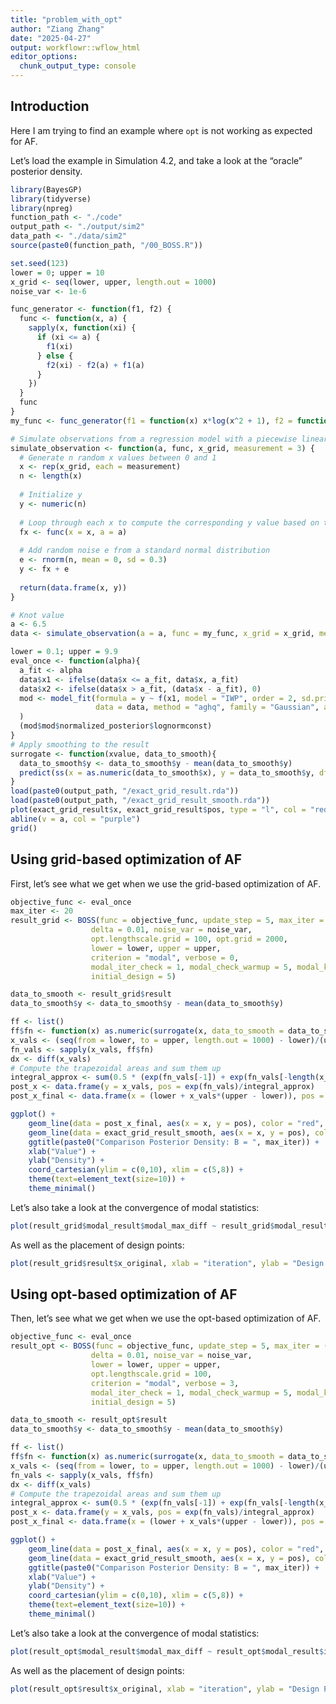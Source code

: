 ```yaml
---
title: "problem_with_opt"
author: "Ziang Zhang"
date: "2025-04-27"
output: workflowr::wflow_html
editor_options:
  chunk_output_type: console
---
```


## Introduction

Here I am trying to find an example where `opt` is not working as expected for AF. 

Let's load the example in Simulation 4.2, and take a look at the "oracle" posterior density. 

```r
library(BayesGP)
library(tidyverse)
library(npreg)
function_path <- "./code"
output_path <- "./output/sim2"
data_path <- "./data/sim2"
source(paste0(function_path, "/00_BOSS.R"))

set.seed(123)
lower = 0; upper = 10
x_grid <- seq(lower, upper, length.out = 1000)
noise_var <- 1e-6

func_generator <- function(f1, f2) {
  func <- function(x, a) {
    sapply(x, function(xi) {
      if (xi <= a) {
        f1(xi)
      } else {
        f2(xi) - f2(a) + f1(a)
      }
    })
  }
  func
}
my_func <- func_generator(f1 = function(x) x*log(x^2 + 1), f2 = function(x) 3.3*x)

# Simulate observations from a regression model with a piecewise linear function
simulate_observation <- function(a, func, x_grid, measurement = 3) {
  # Generate n random x values between 0 and 1
  x <- rep(x_grid, each = measurement)
  n <- length(x)
  
  # Initialize y
  y <- numeric(n)
  
  # Loop through each x to compute the corresponding y value based on the piecewise function
  fx <- func(x = x, a = a)
  
  # Add random noise e from a standard normal distribution
  e <- rnorm(n, mean = 0, sd = 0.3)
  y <- fx + e
  
  return(data.frame(x, y))
}

# Knot value
a <- 6.5
data <- simulate_observation(a = a, func = my_func, x_grid = x_grid, measurement = 1)

lower = 0.1; upper = 9.9
eval_once <- function(alpha){
  a_fit <- alpha
  data$x1 <- ifelse(data$x <= a_fit, data$x, a_fit)
  data$x2 <- ifelse(data$x > a_fit, (data$x - a_fit), 0)
  mod <- model_fit(formula = y ~ f(x1, model = "IWP", order = 2, sd.prior = list(param = 1, h = 1), initial_location = 0) + f(x2, model = "IWP", order = 2, sd.prior = list(param = 1, h = 1), initial_location = 0), 
                   data = data, method = "aghq", family = "Gaussian", aghq_k = 3
  )
  (mod$mod$normalized_posterior$lognormconst)
}
# Apply smoothing to the result
surrogate <- function(xvalue, data_to_smooth){
  data_to_smooth$y <- data_to_smooth$y - mean(data_to_smooth$y)
  predict(ss(x = as.numeric(data_to_smooth$x), y = data_to_smooth$y, df = length(unique(as.numeric(data_to_smooth$x))), m = 2, all.knots = TRUE), x = xvalue)$y
}
load(paste0(output_path, "/exact_grid_result.rda"))
load(paste0(output_path, "/exact_grid_result_smooth.rda"))
plot(exact_grid_result$x, exact_grid_result$pos, type = "l", col = "red", xlab = "x (0-10)", ylab = "density", main = "Posterior")
abline(v = a, col = "purple")
grid()
```



## Using grid-based optimization of AF

First, let's see what we get when we use the grid-based optimization of AF. 


```r
objective_func <- eval_once
max_iter <- 20
result_grid <- BOSS(func = objective_func, update_step = 5, max_iter = (max_iter-5),
                  delta = 0.01, noise_var = noise_var,
                  opt.lengthscale.grid = 100, opt.grid = 2000,
                  lower = lower, upper = upper,
                  criterion = "modal", verbose = 0,
                  modal_iter_check = 1, modal_check_warmup = 5, modal_k.nn = 5, modal_eps = 0,
                  initial_design = 5)

data_to_smooth <- result_grid$result
data_to_smooth$y <- data_to_smooth$y - mean(data_to_smooth$y)

ff <- list()
ff$fn <- function(x) as.numeric(surrogate(x, data_to_smooth = data_to_smooth))
x_vals <- (seq(from = lower, to = upper, length.out = 1000) - lower)/(upper - lower)
fn_vals <- sapply(x_vals, ff$fn)
dx <- diff(x_vals)
# Compute the trapezoidal areas and sum them up
integral_approx <- sum(0.5 * (exp(fn_vals[-1]) + exp(fn_vals[-length(x_vals)])) * dx)
post_x <- data.frame(y = x_vals, pos = exp(fn_vals)/integral_approx)
post_x_final <- data.frame(x = (lower + x_vals*(upper - lower)), pos = post_x$pos /(upper - lower))

ggplot() +
    geom_line(data = post_x_final, aes(x = x, y = pos), color = "red", size = 1) +
    geom_line(data = exact_grid_result_smooth, aes(x = x, y = pos), color = "black", size = 0.5, linetype = "dashed") +
    ggtitle(paste0("Comparison Posterior Density: B = ", max_iter)) +
    xlab("Value") +
    ylab("Density") +
    coord_cartesian(ylim = c(0,10), xlim = c(5,8)) + 
    theme(text=element_text(size=10)) +
    theme_minimal() 
```

Let's also take a look at the convergence of modal statistics:

```r
plot(result_grid$modal_result$modal_max_diff ~ result_grid$modal_result$i, xlab = "Iteration", ylab = "Modal Statistics", main = "Convergence of Modal Statistics")
```

As well as the placement of design points:

```r
plot(result_grid$result$x_original, xlab = "iteration", ylab = "Design Points", ylim = c(lower,upper))
```



## Using opt-based optimization of AF

Then, let's see what we get when we use the opt-based optimization of AF. 

```r
objective_func <- eval_once
result_opt <- BOSS(func = objective_func, update_step = 5, max_iter = (max_iter-5),
                  delta = 0.01, noise_var = noise_var,
                  lower = lower, upper = upper,
                  opt.lengthscale.grid = 100, 
                  criterion = "modal", verbose = 3,
                  modal_iter_check = 1, modal_check_warmup = 5, modal_k.nn = 5, modal_eps = 0,
                  initial_design = 5)

data_to_smooth <- result_opt$result
data_to_smooth$y <- data_to_smooth$y - mean(data_to_smooth$y)

ff <- list()
ff$fn <- function(x) as.numeric(surrogate(x, data_to_smooth = data_to_smooth))
x_vals <- (seq(from = lower, to = upper, length.out = 1000) - lower)/(upper - lower)
fn_vals <- sapply(x_vals, ff$fn)
dx <- diff(x_vals)
# Compute the trapezoidal areas and sum them up
integral_approx <- sum(0.5 * (exp(fn_vals[-1]) + exp(fn_vals[-length(x_vals)])) * dx)
post_x <- data.frame(y = x_vals, pos = exp(fn_vals)/integral_approx)
post_x_final <- data.frame(x = (lower + x_vals*(upper - lower)), pos = post_x$pos /(upper - lower))

ggplot() +
    geom_line(data = post_x_final, aes(x = x, y = pos), color = "red", size = 1) +
    geom_line(data = exact_grid_result_smooth, aes(x = x, y = pos), color = "black", size = 0.5, linetype = "dashed") +
    ggtitle(paste0("Comparison Posterior Density: B = ", max_iter)) +
    xlab("Value") +
    ylab("Density") +
    coord_cartesian(ylim = c(0,10), xlim = c(5,8)) + 
    theme(text=element_text(size=10)) +
    theme_minimal() 
```


Let's also take a look at the convergence of modal statistics:

```r
plot(result_opt$modal_result$modal_max_diff ~ result_opt$modal_result$i, xlab = "Iteration", ylab = "Modal Statistics", main = "Convergence of Modal Statistics")
```

As well as the placement of design points:

```r
plot(result_opt$result$x_original, xlab = "iteration", ylab = "Design Points", ylim = c(lower,upper))
```
